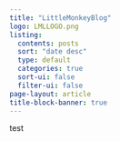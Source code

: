 ```yaml
---
title: "LittleMonkeyBlog"
logo: LMLLOGO.png
listing:
  contents: posts
  sort: "date desc"
  type: default
  categories: true
  sort-ui: false
  filter-ui: false
page-layout: article
title-block-banner: true
---
```


test
